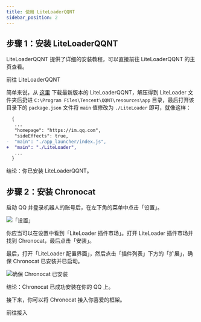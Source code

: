 ```yaml
---
title: 使用 LiteLoaderQQNT
sidebar_position: 2
---
```



## 步骤 1：安装 LiteLoaderQQNT

<UntrustedContents />

LiteLoaderQQNT 提供了详细的安装教程，可以直接前往 LiteLoaderQQNT 的主页查看。

<Link
  className="button button--secondary button--lg"
  to="https://llqqnt.mukapp.top"
>
  <span>前往 LiteLoaderQQNT</span>
</Link>

简单来说，从 [这里](https://github.com/LiteLoaderQQNT/LiteLoaderQQNT/releases) 下载最新版本的
LiteLoaderQQNT，解压得到 LiteLoader 文件夹后扔进
`C:\Program Files\Tencent\QQNT\resources\app` 目录，最后打开该目录下的 `package.json`
文件将 `main` 值修改为 `./LiteLoader` 即可，就像这样：

```diff
  {
   ...
   "homepage": "https://im.qq.com",
   "sideEffects": true,
-  "main": "./app_launcher/index.js",
+  "main": "./LiteLoader",
   ...
  }
```

结论：你已安装 LiteLoaderQQNT。

## 步骤 2：安装 Chronocat

启动 QQ 并登录机器人的账号后，在左下角的菜单中点击「设置」。

![「设置」](settings1.png)

你应当可以在设置中看到「LiteLoader 插件市场」。打开 LiteLoader 插件市场并找到
Chronocat，最后点击「安装」。

最后，打开「LiteLoader 配置界面」，然后点击「插件列表」下方的「扩展」，确保 Chronocat
已安装并已启动。

![确保 Chronocat 已安装](llqqnt-ensure.png)

结论：Chronocat 已成功安装在你的 QQ 上。

接下来，你可以将 Chronocat 接入你喜爱的框架。

<Link
  className="button button--secondary button--lg button--normal"
  to="/connect"
>
  <span>前往接入</span>
</Link>

